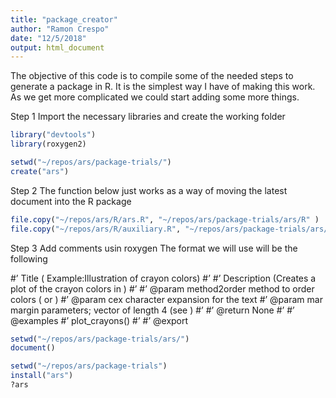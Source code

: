 ```yaml
---
title: "package_creator"
author: "Ramon Crespo"
date: "12/5/2018"
output: html_document
---
```

The objective of this code is to compile some of the needed steps to generate a package in R. It is the simplest way I have of making this work. As we get more complicated we could start adding some more things. 

Step 1
Import the necessary libraries and create the working folder
```r
library("devtools")
library(roxygen2)

setwd("~/repos/ars/package-trials/")
create("ars")
```

Step 2
The function below just works as a way of moving the latest document into the R package
```r
file.copy("~/repos/ars/R/ars.R", "~/repos/ars/package-trials/ars/R" )
file.copy("~/repos/ars/R/auxiliary.R", "~/repos/ars/package-trials/ars/R" )
```

Step 3
Add comments usin roxygen 
The format we will use will be the following

#' Title ( Example:Illustration of crayon colors)
#'
#' Description (Creates a plot of the crayon colors in \code{\link{brocolors}})
#'
#' @param method2order method to order colors (\code{"hsv"} or \code{"cluster"})
#' @param cex character expansion for the text
#' @param mar margin parameters; vector of length 4 (see \code{\link[graphics]{par}})
#'
#' @return None
#'
#' @examples
#' plot_crayons()
#'
#' @export


```r
setwd("~/repos/ars/package-trials/ars/")
document()
```


```r
setwd("~/repos/ars/package-trials")
install("ars")
?ars
```

